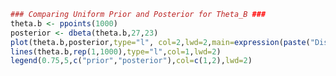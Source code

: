 
```r
### Comparing Uniform Prior and Posterior for Theta_B ###
theta.b <- ppoints(1000)
posterior <- dbeta(theta.b,27,23)
plot(theta.b,posterior,type="l", col=2,lwd=2,main=expression(paste("Distribution of ",theta[B])),xlab=expression(theta[B]),ylab="Density")
lines(theta.b,rep(1,1000),type="l",col=1,lwd=2)
legend(0.75,5,c("prior","posterior"),col=c(1,2),lwd=2)
```


